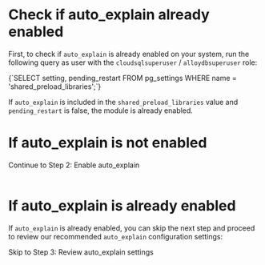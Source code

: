 
# Check if auto_explain already enabled

First, to check if `auto_explain` is already enabled on your system, run the following
query as user with the `cloudsqlsuperuser` / `alloydbsuperuser` role:

<CodeBlock language="sql">
{`SELECT setting, pending_restart FROM pg_settings WHERE name = 'shared_preload_libraries';`}
</CodeBlock>

If `auto_explain` is included in the `shared_preload_libraries` value and `pending_restart`
is false, the module is already enabled.


# If auto_explain is not enabled

<AutoExplainNotice />
<Link className="btn btn-success" to="02_enable_auto_explain">
   Continue to Step 2: Enable auto_explain
</Link>
<br />
<br />

# If auto_explain is already enabled

If `auto_explain` is already enabled, you can skip the next step and proceed to
review our recommended `auto_explain` configuration settings:

<Link className="btn btn-success" to="03_review_settings">
   Skip to Step 3: Review auto_explain settings
</Link>
